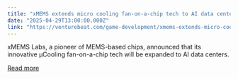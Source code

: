 ```yaml
---
title: "xMEMS extends micro cooling fan-on-a-chip tech to AI data centers"
date: "2025-04-29T13:00:00.000Z"
link: "https://venturebeat.com/game-development/xmems-extends-micro-cooling-fan-on-a-chip-tech-to-ai-data-centers/"
---
```


xMEMS Labs, a pioneer of MEMS-based chips, announced that its innovative µCooling fan-on-a-chip tech will be expanded to AI data centers.

[Read more](https://venturebeat.com/game-development/xmems-extends-micro-cooling-fan-on-a-chip-tech-to-ai-data-centers/)

